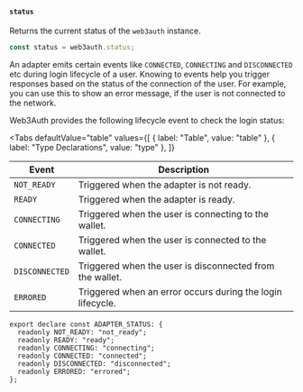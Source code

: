 
#### `status`

Returns the current status of the `web3auth` instance.

```javascript
const status = web3auth.status;
```

An adapter emits certain events like `CONNECTED`, `CONNECTING` and `DISCONNECTED` etc during login
lifecycle of a user. Knowing to events help you trigger responses based on the status of the
connection of the user. For example, you can use this to show an error message, if the user is not
connected to the network.

Web3Auth provides the following lifecycle event to check the login status:

<Tabs
  defaultValue="table"
  values={[
    { label: "Table", value: "table" },
    { label: "Type Declarations", value: "type" },
  ]}
>

<TabItem value="table">

| Event          | Description                                                |
| -------------- | ---------------------------------------------------------- |
| `NOT_READY`    | Triggered when the adapter is not ready.                   |
| `READY`        | Triggered when the adapter is ready.                       |
| `CONNECTING`   | Triggered when the user is connecting to the wallet.       |
| `CONNECTED`    | Triggered when the user is connected to the wallet.        |
| `DISCONNECTED` | Triggered when the user is disconnected from the wallet.   |
| `ERRORED`      | Triggered when an error occurs during the login lifecycle. |

</TabItem>

<TabItem value="type">

```tsx
export declare const ADAPTER_STATUS: {
  readonly NOT_READY: "not_ready";
  readonly READY: "ready";
  readonly CONNECTING: "connecting";
  readonly CONNECTED: "connected";
  readonly DISCONNECTED: "disconnected";
  readonly ERRORED: "errored";
};
```

</TabItem>

</Tabs>
